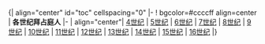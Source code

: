 <br clear="all" />
{| align="center" id="toc" cellspacing="0"
|-
! bgcolor=#ccccff align=center | '''各世纪拜占庭人'''
|-
| align="center"|
[[:Category:4世纪拜占庭人|4世纪]] | [[:Category:5世纪拜占庭人|5世纪]] | [[:Category:6世纪拜占庭人|6世纪]] | [[:Category:7世纪拜占庭人|7世纪]] | [[:Category:8世纪拜占庭人|8世纪]] | [[:Category:9世纪拜占庭人|9世纪]] | [[:Category:10世纪拜占庭人|10世纪]] | [[:Category:11世纪拜占庭人|11世纪]] | [[:Category:12世纪拜占庭人|12世纪]] | [[:Category:13世纪拜占庭人|13世纪]] | [[:Category:14世纪拜占庭人|14世纪]] | [[:Category:15世纪拜占庭人|15世纪]] | [[:Category:16世纪拜占庭人|16世纪]] 
|}